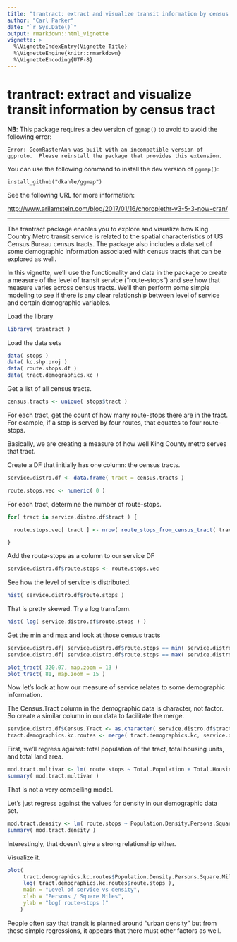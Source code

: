 ```yaml
---
title: "trantract: extract and visualize transit information by census tract"
author: "Carl Parker"
date: "`r Sys.Date()`"
output: rmarkdown::html_vignette
vignette: >
  %\VignetteIndexEntry{Vignette Title}
  %\VignetteEngine{knitr::rmarkdown}
  %\VignetteEncoding{UTF-8}
---
```


# trantract: extract and visualize transit information by census tract #

**NB**: This package requires a dev version of `ggmap()` to avoid to avoid
the following error:

    Error: GeomRasterAnn was built with an incompatible version of
    ggproto.  Please reinstall the package that provides this extension.

You can use the following command to install the dev version of
`ggmap()`:

    install_github("dkahle/ggmap")

See the following URL for more information:

  <http://www.arilamstein.com/blog/2017/01/16/choroplethr-v3-5-3-now-cran/>

---

The trantract package enables you to explore and visualize how King
Country Metro transit service is related to the spatial characteristics
of US Census Bureau census tracts. The package also includes a data set
of some demographic information associated with census tracts that can
be explored as well.

In this vignette, we'll use the functionality and data in the package to
create a measure of the level of transit service ("route-stops") and see
how that measure varies across census tracts. We'll then perform some
simple modeling to see if there is any clear relationship between level
of service and certain demographic variables.

Load the library

```r
library( trantract )
```

Load the data sets

```r
data( stops )
data( kc.shp.proj )
data( route.stops.df )
data( tract.demographics.kc )
```

Get a list of all census tracts.
 
```r
census.tracts <- unique( stops$tract )
```

For each tract, get the count of how many route-stops there are in the
tract. For example, if a stop is served by four routes, that equates
to four route-stops.

Basically, we are creating a measure of how well King County metro
serves that tract.

Create a DF that initially has one column: the census tracts.

```r
service.distro.df <- data.frame( tract = census.tracts )

route.stops.vec <- numeric( 0 )
```

For each tract, determine the number of route-stops.

```r
for( tract in service.distro.df$tract ) {

  route.stops.vec[ tract ] <- nrow( route_stops_from_census_tract( tract ) )

}
```

Add the route-stops as a column to our service DF

```r
service.distro.df$route.stops <- route.stops.vec
```

See how the level of service is distributed.

```r
hist( service.distro.df$route.stops ) 
```

That is pretty skewed. Try a log transform.

```r
hist( log( service.distro.df$route.stops ) ) 
```

Get the min and max and look at those census tracts

```r
service.distro.df[ service.distro.df$route.stops == min( service.distro.df$route.stops ), ]
service.distro.df[ service.distro.df$route.stops == max( service.distro.df$route.stops ), ]

plot_tract( 320.07, map.zoom = 13 )
plot_tract( 81, map.zoom = 15 )
```

Now let's look at how our measure of service relates to some demographic
information.

The Census.Tract column in the demographic data is character, not
factor. So create a similar column in our data to facilitate the
merge.

```r
service.distro.df$Census.Tract <- as.character( service.distro.df$tract )
tract.demographics.kc.routes <- merge( tract.demographics.kc, service.distro.df )  
```

First, we'll regress against: total population of the tract, total
housing units, and total land area.

```r
mod.tract.multivar <- lm( route.stops ~ Total.Population + Total.Housing.Units + Land.Area.Square.Miles, data = tract.demographics.kc.routes )
summary( mod.tract.multivar )
```

That is not a very compelling model.

Let's just regress against the values for density in our demographic
data set.

```r
mod.tract.density <- lm( route.stops ~ Population.Density.Persons.Square.Mile, data = tract.demographics.kc.routes )
summary( mod.tract.density )
```

Interestingly, that doesn't give a strong relationship either. 

Visualize it.

```r
plot( 
     tract.demographics.kc.routes$Population.Density.Persons.Square.Mile, 
     log( tract.demographics.kc.routes$route.stops ), 
     main = "Level of service vs density",
     xlab = "Persons / Square Miles",
     ylab = "log( route-stops )"
    )
```

People often say that transit is planned around "urban density" but from
these simple regressions, it appears that there must other factors as
well.

